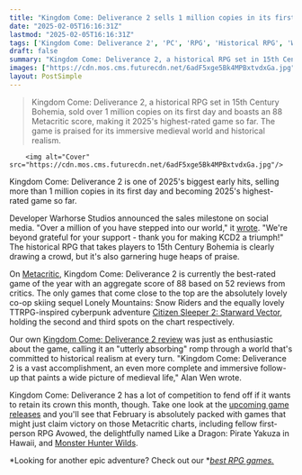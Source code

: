 ```yaml
---
title: "Kingdom Come: Deliverance 2 sells 1 million copies in its first 24 hours, and Metacritic clocks it as the highest-rated game of 2025 so far"
date: "2025-02-05T16:16:31Z"
lastmod: "2025-02-05T16:16:31Z"
tags: ['Kingdom Come: Deliverance 2', 'PC', 'RPG', 'Historical RPG', 'Warhorse Studios', 'Metacritic', '2025']
draft: false
summary: "Kingdom Come: Deliverance 2, a historical RPG set in 15th Century Bohemia, sold over 1 million copies on its first day and boasts an 88 Metacritic score, making it 2025's highest-rated game so far.  The game is praised for its immersive medieval world and historical realism."
images: ["https://cdn.mos.cms.futurecdn.net/6adF5xge5Bk4MPBxtvdxGa.jpg"]
layout: PostSimple
---
```

> Kingdom Come: Deliverance 2, a historical RPG set in 15th Century Bohemia, sold over 1 million copies on its first day and boasts an 88 Metacritic score, making it 2025's highest-rated game so far.  The game is praised for its immersive medieval world and historical realism.


        <img alt="Cover" src="https://cdn.mos.cms.futurecdn.net/6adF5xge5Bk4MPBxtvdxGa.jpg"/>
        
Kingdom Come: Deliverance 2 is one of 2025's biggest early hits, selling more than 1 million copies in its first day and becoming 2025's highest-rated game so far.

Developer Warhorse Studios announced the sales milestone on social media. "Over a million of you have stepped into our world," it [wrote](https://x.com/WarhorseStudios/status/1887155255130866099). "We're beyond grateful for your support - thank you for making KCD2 a triumph!" The historical RPG that takes players to 15th Century Bohemia is clearly drawing a crowd, but it's also garnering huge heaps of praise.

On [Metacritic](https://www.metacritic.com/browse/game/all/all/2025/), Kingdom Come: Deliverance 2 is currently the best-rated game of the year with an aggregate score of 88 based on 52 reviews from critics. The only games that come close to the top are the absolutely lovely co-op skiing sequel Lonely Mountains: Snow Riders and the equally lovely TTRPG-inspired cyberpunk adventure [Citizen Sleeper 2: Starward Vector](https://www.gamesradar.com/games/rpg/citizen-sleeper-2-starward-vector-review/), holding the second and third spots on the chart respectively.

Our own [Kingdom Come: Deliverance 2 review](https://www.gamesradar.com/games/rpg/kingdom-come-deliverance-2-review-even-if-some-friction-can-lead-to-frustration-its-realization-of-medieval-life-remains-utterly-absorbing/) was just as enthusiastic about the game, calling it an "utterly absorbing" romp through a world that's committed to historical realism at every turn. "Kingdom Come: Deliverance 2 is a vast accomplishment, an even more complete and immersive follow-up that paints a wide picture of medieval life," Alan Wen wrote.

Kingdom Come: Deliverance 2 has a lot of competition to fend off if it wants to retain its crown this month, though. Take one look at the [upcoming game releases](https://www.gamesradar.com/video-game-release-dates/) and you'll see that February is absolutely packed with games that might just claim victory on those Metacritic charts, including fellow first-person RPG Avowed, the delightfully named Like a Dragon: Pirate Yakuza in Hawaii, and [Monster Hunter Wilds](https://www.gamesradar.com/games/monster-hunter/monster-hunter-wilds-guide/).

*Looking for another epic adventure? Check out our *[<u><em>best RPG games.</em></u>](https://www.gamesradar.com/best-rpg-games/)
        
